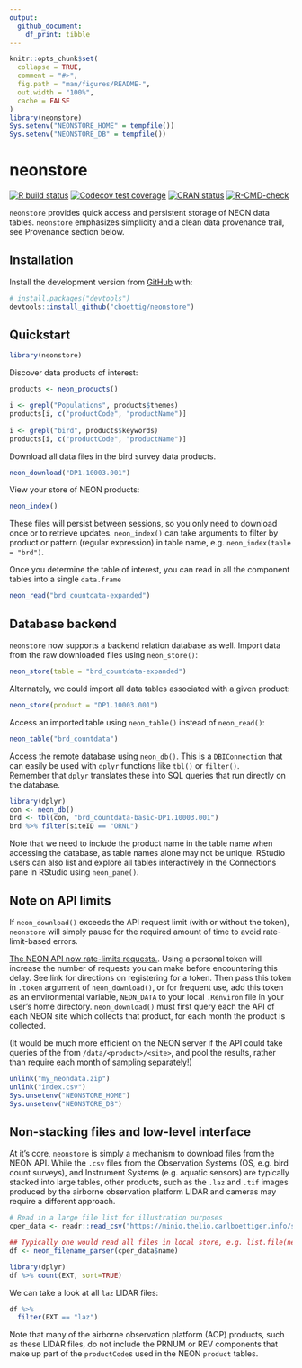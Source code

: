 ```yaml
---
output: 
  github_document:
    df_print: tibble
---
```


<!-- README.md is generated from README.Rmd. Please edit that file -->

```r
knitr::opts_chunk$set(
  collapse = TRUE,
  comment = "#>",
  fig.path = "man/figures/README-",
  out.width = "100%",
  cache = FALSE
)
library(neonstore)
Sys.setenv("NEONSTORE_HOME" = tempfile())
Sys.setenv("NEONSTORE_DB" = tempfile())

```

# neonstore

<!-- badges: start -->
[![R build status](https://github.com/cboettig/neonstore/workflows/R-CMD-check/badge.svg)](https://github.com/cboettig/neonstore/actions)
[![Codecov test coverage](https://codecov.io/gh/cboettig/neonstore/branch/master/graph/badge.svg)](https://app.codecov.io/gh/cboettig/neonstore?branch=master)
[![CRAN status](https://www.r-pkg.org/badges/version/neonstore)](https://CRAN.R-project.org/package=neonstore)
[![R-CMD-check](https://github.com/cboettig/neonstore/actions/workflows/R-CMD-check.yaml/badge.svg)](https://github.com/cboettig/neonstore/actions/workflows/R-CMD-check.yaml)
<!-- badges: end -->

`neonstore` provides quick access and persistent storage of NEON data tables. 
`neonstore` emphasizes simplicity and a clean data provenance trail, see 
Provenance section below.

## Installation

Install the development version from [GitHub](https://github.com/) with:

``` r
# install.packages("devtools")
devtools::install_github("cboettig/neonstore")
```
## Quickstart

```r
library(neonstore)
```

Discover data products of interest:

```r
products <- neon_products()

i <- grepl("Populations", products$themes)
products[i, c("productCode", "productName")]
 
i <- grepl("bird", products$keywords)
products[i, c("productCode", "productName")]
```

Download all data files in the bird survey data products.  

```r
neon_download("DP1.10003.001")

```


View your store of NEON products:

```r
neon_index()
```

These files will persist between sessions, so you only need to download once
or to retrieve updates. `neon_index()` can take arguments to filter by product
or pattern (regular expression) in table name, e.g. `neon_index(table = "brd")`.

Once you determine the table of interest, you can
read in all the component tables into a single `data.frame`

```r
neon_read("brd_countdata-expanded")
```



## Database backend

`neonstore` now supports a backend relation database as well. Import data from
the raw downloaded files using `neon_store()`:

```r
neon_store(table = "brd_countdata-expanded")
```

Alternately, we could import all data tables associated with a given product:

```r
neon_store(product = "DP1.10003.001")
```

Access an imported table using `neon_table()` instead of `neon_read()`:

```r
neon_table("brd_countdata")
```




Access the remote database using `neon_db()`.  This is a `DBIConnection` that
can easily be used with `dplyr` functions like `tbl()` or `filter()`.  
Remember that `dplyr` translates these into SQL queries that run directly
on the database.  

```r
library(dplyr)
con <- neon_db()
brd <- tbl(con, "brd_countdata-basic-DP1.10003.001")
brd %>% filter(siteID == "ORNL")

```

Note that we need to include the product name in the table name when accessing the database, as table names alone may not be unique. RStudio users can also list and explore all tables interactively in the Connections pane in RStudio using `neon_pane()`.  


## Note on API limits

If `neon_download()` exceeds the API request limit (with or without the token),
`neonstore` will simply pause for the required amount of time to avoid 
rate-limit-based errors.  

[The NEON API now rate-limits requests.](https://data.neonscience.org/data-api/rate-limiting/#api-tokens).
Using a personal token will increase the number of requests you can make before
encountering this delay.  See link for directions on registering for a token.
Then pass this token in `.token` argument of `neon_download()`,
or for frequent use, add this token as  an environmental variable, `NEON_DATA`
to your local `.Renviron` file in your user's home directory. 
`neon_download()` must first query each the API of each NEON site which collects
that product, for each month the product is collected.


(It would be much more efficient on the NEON server if the API could take
queries of the from `/data/<product>/<site>`, and pool the results, rather than
require each month of sampling separately!)

```r
unlink("my_neondata.zip")
unlink("index.csv")
Sys.unsetenv("NEONSTORE_HOME")
Sys.unsetenv("NEONSTORE_DB")
```

## Non-stacking files and low-level interface

At it's core, `neonstore` is simply a mechanism to download files from the NEON API.
While the `.csv` files from the Observation Systems (OS, e.g. bird count surveys),
and Instrument Systems (e.g. aquatic sensors) are typically stacked into large
tables, other products, such as the `.laz` and `.tif` images produced by the
airborne observation platform LIDAR and cameras may require a different approach.



```r
# Read in a large file list for illustration purposes
cper_data <- readr::read_csv("https://minio.thelio.carlboettiger.info/shared-data/neon_data_catalog.csv.gz")

## Typically one would read all files in local store, e.g. list.file(neon_dir())
df <- neon_filename_parser(cper_data$name)
```

```r
library(dplyr)
df %>% count(EXT, sort=TRUE)
```

We can take a look at all `laz` LIDAR files:

```r
df %>% 
  filter(EXT == "laz")
```

Note that many of the airborne observation platform (AOP) products, such as
these LIDAR files, do not include the PRNUM or REV components that make up part
of the `productCode`s used in the NEON `product` tables.  


